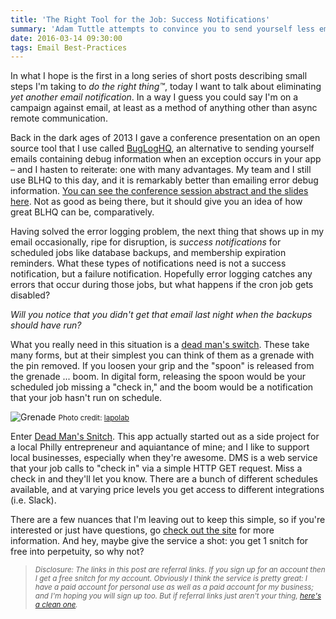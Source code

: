 ```yaml
---
title: 'The Right Tool for the Job: Success Notifications'
summary: 'Adam Tuttle attempts to convince you to send yourself less email.'
date: 2016-03-14 09:30:00
tags: Email Best-Practices
---
```


In what I hope is the first in a long series of short posts describing small steps I'm taking to _do the right thing&trade;_, today I want to talk about eliminating _yet another email notification_. In a way I guess you could say I'm on a campaign against email, at least as a method of anything other than async remote communication.

Back in the dark ages of 2013 I gave a conference presentation on an open source tool that I use called [BugLogHQ](http://www.bugloghq.com/), an alternative to sending yourself emails containing debug information when an exception occurs in your app &ndash; and I hasten to reiterate: one with many advantages. My team and I still use BLHQ to this day, and it is remarkably better than emailing error debug information. [You can see the conference session abstract and the slides here](/errors-are-best-when-emailed-said-nobody-ever/). Not as good as being there, but it should give you an idea of how great BLHQ can be, comparatively.

Having solved the error logging problem, the next thing that shows up in my email occasionally, ripe for disruption, is _success notifications_ for scheduled jobs like database backups, and membership expiration reminders. What these types of notifications need is not a success notification, but a failure notification. Hopefully error logging catches any errors that occur during those jobs, but what happens if the cron job gets disabled?

_Will you notice that you didn't get that email last night when the backups should have run?_

What you really need in this situation is a [dead man's switch](https://en.wikipedia.org/wiki/Dead_man%27s_switch). These take many forms, but at their simplest you can think of them as a grenade with the pin removed. If you loosen your grip and the "spoon" is released from the grenade ... boom. In digital form, releasing the spoon would be your scheduled job missing a "check in," and the boom would be a notification that your job hasn't run on schedule.

![Grenade](./brain_grenade.jpg)
<small>Photo credit: <a href="https://www.flickr.com/photos/lapolab/16833901255/">lapolab</a></small>

Enter [Dead Man's Snitch](https://deadmanssnitch.com/r/228ab4a26f). This app actually started out as a side project for a local Philly entrepreneur and aquiantance of mine; and I like to support local businesses, especially when they're awesome. DMS is a web service that your job calls to "check in" via a simple HTTP GET request. Miss a check in and they'll let you know. There are a bunch of different schedules available, and at varying price levels you get access to different integrations (i.e. Slack).

There are a few nuances that I'm leaving out to keep this simple, so if you're interested or just have questions, go [check out the site](https://deadmanssnitch.com/r/228ab4a26f) for more information. And hey, maybe give the service a shot: you get 1 snitch for free into perpetuity, so why not?

<blockquote><small><em>Disclosure: The links in this post are referral links. If you sign up for an account then I get a free snitch for my account. Obviously I think the service is pretty great: I have a paid account for personal use as well as a paid account for my business; and I'm hoping you will sign up too. But if referral links just aren't your thing, <a href="https://deadmanssnitch.com/">here's a clean one</a>.</em></small></blockquote>